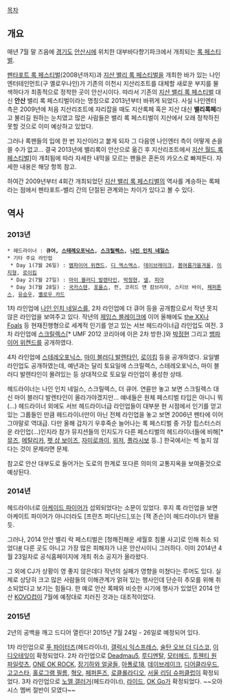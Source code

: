 [[목차]]

== 개요 ==
매년 7월 말 즈음에 [[경기도]] [[안산시]]에 위치한 대부바다향기파크에서 개최되는 [[록 페스티벌]].

[[펜타포트 록 페스티벌]](2008년까지)과 [[지산 밸리 록 페스티벌]]을 개최한 바가 있는 나인엔터테인먼트(구 옐로우나인)가 기존의 이천시 지산리조트를 대체할 새로운 부지를 물색하다가 최종적으로 정착한 곳이 안산시이다. 따라서 기존의 [[지산 밸리 록 페스티벌]] 대신 '''안산''' 밸리 록 페스티벌이라는 명칭으로 2013년부터 바뀌게 되었다. 사실 나인엔터 측은 2009년에 처음 지산리조트에 자리잡을 때도 지산록페 혹은 지산 대신 '''밸리록페'''라고 불리길 원하는 눈치였고 많은 사람들은 밸리 록 페스티벌이 지산에서 오래 정착하진 못할 것으로 이미 예상하고 있었다. 

그러나 록팬들의 입에 한 번 지산이라고 붙게 되자 그 다음엔 나인엔터 측이 어떻게 손을 쓸 수가 없고... 결국 2013년에 밸리록이 안산으로 옮긴 후 지산리조트에서 [[지산 월드 록 페스티벌]]]이 개최됨에 따라 자세한 내막을 모르는 팬들은 혼돈의 카오스로 빠져든다. 자세한 내용은 해당 항목 참고.

하여간 2009년부터 4회간 개최되었던 [[지산 밸리 록 페스티벌]]의 역사를 계승하는 록페라는 점에서 펜타포트-밸리 간의 단절된 관계와는 차이가 있다고 볼 수 있다.

== 역사 ==
=== 2013년 ===
 * 헤드라이너 : '''큐어, [[스테레오포닉스]], [[스크릴렉스]], [[나인 인치 네일스]]'''
 * 기타 주요 라인업
  * Day 1(7월 26일) : [[뱀파이어 위켄드]], [[the XX|디 엑스엑스]], [[데이브레이크]], [[봄여름가을겨울]], [[이지형]], [[로이킴]]
  * Day 2(7월 27일) : [[마이 블러디 발렌타인]], [[박정현]], [[넬]], [[피아]]
  * Day 3(7월 28일) : [[국카스텐]], [[포울스]], 펀, 코히드 앤 캄브리아, 스티브 바이, [[페퍼톤스]], [[유승우]], [[옐로우 카드]]

1차 라인업에 [[나인 인치 네일스]]를, 2차 라인업에 더 큐어 등을 공개함으로서 작년 못지 않은 라인업을 보여주고 있다. 작년의 [[제임스 블레이크]]에 이어 올해에도 [[the XX]]나 [[포울스|Foals]] 등 현재진행형으로 세계적 인기를 얻고 있는 서브 헤드라이너급 라인업도 여전. 3차 라인업에 [[스크릴렉스]][* UMF 2012 코리아에 이은 2차 방한.]와 [[박정현]] 그리고 [[뱀파이어 위켄드]]를 공개하였다.

4차 라인업에 [[스테레오포닉스]], [[마이 블러디 발렌타인]], [[로이킴]] 등을 공개하였다. 요일별 라인업도 공개하였는데, 예년과는 달리 토요일에 스크릴렉스, 스테레오포닉스, 마이 블러디 발렌타인이 몰려있는 등 상대적으로 토요일 라인업이 풍성한 상태.

헤드라이너는 나인 인치 네일스, 스크릴렉스, 더 큐어. 연륜만 놓고 보면 스크릴렉스 대신 마이 블러디 발렌타인이 올라가야겠지만... 얘네들은 원체 페스티벌 타입은 아니니 뭐(...) 헤드라이너 외에도 서브 헤드라이너급 라인업들이 대부분 현 시점에서 인기를 얻고 있는 그룹들인 만큼 헤드라이너만이 아닌 전체 라인업을 놓고 보면 2006년 펜타에 이어 그야말로 역대급. 다만 올해 갑자기 우후죽순 늘어나는 록 페스티벌 중 가장 힙스터스러운 라인업(...)인지라 참가 뮤지션들의 인지도가 다른 페스티벌의 헤드라이너들에 비해[* [[뮤즈]], [[메탈리카]], [[펫 샵 보이즈]], [[자미로콰이]], [[위저]], [[플라시보]] 등..] 한국에서는 썩 높지 않다는 것이 문제라면 문제.

참고로 안산 대부도로 들어가는 도로의 한계로 또다른 의미의 교통지옥을 보여줄것으로 예상된다.

=== 2014년 ===
헤드라이너로 [[아케이드 파이어]]가 섭외되었다는 소문이 있었다. 후지 록 라인업을 보면 아케이트 파이어가 아니더라도 [프란츠 퍼디난드],또는 [잭 존슨]이 헤드라이너가 됐을 듯.

그러나, 2014 안산 밸리 락 페스티벌은 [청해진해운 세월호 침몰 사고]로 인해 취소 되었다[http://news.naver.com/main/read.nhn?mode=LSD&mid=sec&sid1=001&oid=073&aid=0002429260 #] 다른 곳도 아니고 가장 많은 피해자가 나온 안산시이니 그러하다. 이미 2014년 4월 23일자로 공식홈페이지에 개최 취소 공지가 올라왔다.

그 외에 CJ가 상황이 영 좋지 않은데다 작년의 실패가 영향을 미쳤다는 루머도 있다. 실제로 상당히 크고 많은 사람들의 이해관계가 얽혀 있는 행사인데 단순히 추모를 위해 취소되었다고 보기는 힘들다. 한 예로 안산 록페와 비슷한 시기에 행사가 있었던 2014 안산 [[KOVO컵]]이 7월에 예정대로 치러진 것과는 대조적이었다.

=== 2015년 ===
2년의 공백을 깨고 드디어 열린다! 2015년 7월 24일 - 26일로 예정되어 있다.

1차 라인업으로 [[푸 파이터즈]](헤드라이너), [[갤럭시 익스프레스]], [[술탄 오브 더 디스코]], [[이디오테잎]]이 확정되었다.
2차 라인업으로 [[Deadmau5]], [[루디멘탈]], [[모터헤드]], [[투웬티 원 파일럿츠]], [[ONE OK ROCK]], [[장기하와 얼굴들]], [[아폴로18]], [[데이브레이크]], [[디어클라우드]], [[고고스타]], [[홀로그램 필름]], [[혁오]], [[페퍼톤즈]], [[로클롤라디오]], [[서울 리딤 슈퍼클럽]]이 확정되었다.
3차 라인업으로 [[노엘 갤러거]](헤드라이너), [[라이드]], [[OK Go]]가 확정되었다. ~~오아시스 멤버 절반이 모였다~~
